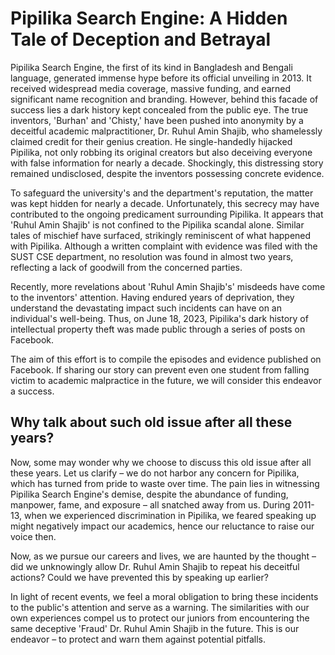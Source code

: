 # Pipilika Search Engine: A Hidden Tale of Deception and Betrayal

Pipilika Search Engine, the first of its kind in Bangladesh and Bengali language, generated immense hype before its official unveiling in 2013. It received widespread media coverage, massive funding, and earned significant name recognition and branding. However, behind this facade of success lies a dark history kept concealed from the public eye. The true inventors, 'Burhan' and 'Chisty,' have been pushed into anonymity by a deceitful academic malpractitioner, Dr. Ruhul Amin Shajib, who shamelessly claimed credit for their genius creation. He single-handedly hijacked Pipilika, not only robbing its original creators but also deceiving everyone with false information for nearly a decade. Shockingly, this distressing story remained undisclosed, despite the inventors possessing concrete evidence.

To safeguard the university's and the department's reputation, the matter was kept hidden for nearly a decade. Unfortunately, this secrecy may have contributed to the ongoing predicament surrounding Pipilika. It appears that 'Ruhul Amin Shajib' is not confined to the Pipilika scandal alone. Similar tales of mischief have surfaced, strikingly reminiscent of what happened with Pipilika. Although a written complaint with evidence was filed with the SUST CSE department, no resolution was found in almost two years, reflecting a lack of goodwill from the concerned parties.

Recently, more revelations about 'Ruhul Amin Shajib's' misdeeds have come to the inventors' attention. Having endured years of deprivation, they understand the devastating impact such incidents can have on an individual's well-being. Thus, on June 18, 2023, Pipilika's dark history of intellectual property theft was made public through a series of posts on Facebook.

The aim of this effort is to compile the episodes and evidence published on Facebook. If sharing our story can prevent even one student from falling victim to academic malpractice in the future, we will consider this endeavor a success.

## Why talk about such old issue after all these years?

Now, some may wonder why we choose to discuss this old issue after all these years. Let us clarify – we do not harbor any concern for Pipilika, which has turned from pride to waste over time. The pain lies in witnessing Pipilika Search Engine's demise, despite the abundance of funding, manpower, fame, and exposure – all snatched away from us. During 2011-13, when we experienced discrimination in Pipilika, we feared speaking up might negatively impact our academics, hence our reluctance to raise our voice then.

Now, as we pursue our careers and lives, we are haunted by the thought – did we unknowingly allow Dr. Ruhul Amin Shajib to repeat his deceitful actions? Could we have prevented this by speaking up earlier?

In light of recent events, we feel a moral obligation to bring these incidents to the public's attention and serve as a warning. The similarities with our own experiences compel us to protect our juniors from encountering the same deceptive 'Fraud' Dr. Ruhul Amin Shajib in the future. This is our endeavor – to protect and warn them against potential pitfalls.